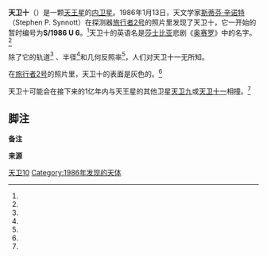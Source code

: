 {{noteTA
|1=zh-hans:旅行者;zh-hk:旅行者;zh-tw:航海家;
}}
{{Infobox planet
| name = 天卫十
| image = Desdemonamoon.png
| caption = 天卫十的图片
| mpc_name = Uranus X
| pronounced = {{IPAc-en|d|ɛ|z|d|ɛ|ˈ|m|oʊ|n|ə}}<ref>Benjamin Smith (1903) ''The Century Dictionary and Cyclopedia''</ref>
| adjectives = Desdemonan,<ref>Harris & Lazzari (1997) ''Shakespearean criticism''</ref> Desdemonian,<ref>Daileader (2005) ''Racism, misogyny, and the Othello myth''</ref> Desdemonean<ref>Genova (1997) ''Power, gender, values''</ref> {{IPAc-en|d|ɛ|z|d|ɛ|ˈ|m|oʊ|n|(|i|)|ə|n}}
| discoverer = {{tsl|en|Stephen P. Synnott||Stephen P. Synnott}} / ''[[旅行者2号|旅行者2号]]''
| discovered = 1986年1月13日
| mean_orbit_radius = 62,658.364 ± 0.047 km<ref name="Jacobson 1998" />
| eccentricity = 0.00013 ± 0.000070<ref name="Jacobson 1998" />
| period = 0.473649597 ± 0.000000014 d<ref name="Jacobson 1998" />
| inclination = 0.11252 ± 0.037° (to Uranus' equator)<ref name="Jacobson 1998" />
| satellite_of = [[天王星|天王星]]
| dimensions = 90 × 54 × 54 km<ref name="Karkoschka, Voyager 2001" />
| mean_radius = 32.0 ± 4 km<ref name="Karkoschka, Voyager 2001" /><ref name="JPL-SSD-sat_phys" /><ref name="Williams 2007 nssdc" />
| surface_area = ~14,500 km²{{efn|name=calculated}}
| volume = ~164,000 km³{{efn|name=calculated}}
| mass = ~1.8{{E|17}} kg{{efn|name=calculated}}
| density = ~1.3 g/cm³（假设）<ref name="JPL-SSD-sat_phys" />
| surface_grav = ~0.011 [[加速度|m/s²]]{{efn|name=calculated}}
| escape_velocity = ~0.027 km/s{{efn|name=calculated}}
| rotation = 同步<ref name="Karkoschka, Voyager 2001" />
| axial_tilt = 0<ref name="Karkoschka, Voyager 2001" />
| albedo =
  {{plainlist |
* 0.08 ± 0.01<ref name="Karkoschka, Hubble 2001" />
* 0.07<ref name="JPL-SSD-sat_phys" /><ref name="Williams 2007 nssdc" />
  }}
| single_temperature = ~64 [[开尔文|开尔文]]{{efn|name=calculated}}
}}
'''天卫十'''（{{lang-en|Desdemona}}）是一颗[[天王星|天王星]]的[[内卫星|内卫星]]。1986年1月13日，天文学家[[斯蒂芬·辛诺特|斯蒂芬·辛诺特]]（Stephen P. Synnott）在探测器[[旅行者2号|旅行者2号]]的照片里发现了天卫十，它一开始的暂时编号为'''S/1986 U 6'''。<ref name="IAUC 4164" />天卫十的英语名是[[莎士比亚|莎士比亚]]悲剧《[[奥赛罗|奥赛罗]]》中{{tsl|en|Desdemona|苔丝狄蒙娜|奥赛罗妻子}}的名字。<ref name="Gazetteer" />

除了它的轨道<ref name="Jacobson 1998" /> 、半径<ref name="Karkoschka, Voyager 2001" />和几何反照率<ref name="Karkoschka, Hubble 2001" />，人们对天卫十一无所知。

在[[旅行者2号|旅行者2号]]的照片里，天卫十的表面是灰色的。<ref name="Karkoschka, Voyager 2001" />

天卫十可能会在接下来的1亿年内与天王星的其他卫星[[天卫九|天卫九]]或[[天卫十一|天卫十一]]相撞。<ref name="Duncan Lissauer 1997" />

==脚注==

'''备注'''

{{notes
| notes =

{{efn
| name = calculated
| 基於其他參數而計算。
}}

}}

'''来源'''

{{reflist
| refs =

<ref name="Jacobson 1998">
{{cite journal| doi = 10.1086/300263| last1 = Jacobson| first1 = R. A.| year = 1998| title = The Orbits of the Inner Uranian Satellites From Hubble Space Telescope and Voyager 2 Observations| url = https://archive.org/details/sim_astronomical-journal_1998-03_115_3/page/1195| journal = The Astronomical Journal| volume = 115| issue = 3| pages = 1195–1199| bibcode = 1998AJ....115.1195J}}
</ref>

<ref name="Karkoschka, Voyager 2001">
{{cite journal| doi = 10.1006/icar.2001.6597| last = Karkoschka| first = Erich| author-link = Erich Karkoschka| year = 2001| title = Voyager's Eleventh Discovery of a Satellite of Uranus and Photometry and the First Size Measurements of Nine Satellites| journal = Icarus| volume = 151| issue = 1| pages = 69–77| bibcode = 2001Icar..151...69K| ref = {{sfnRef|Karkoschka, Voyager|2001}}}}
</ref>

<ref name="JPL-SSD-sat_phys">{{cite web
| publisher = [[喷气推进实验室|喷气推进实验室]] (Solar System Dynamics)
| title = Planetary Satellite Physical Parameters
| date = 2008-10-24
| url = http://ssd.jpl.nasa.gov/?sat_phys_par
| access-date = 2008-12-12
| archive-date = 2009-01-17
| archive-url = https://web.archive.org/web/20090117082950/http://ssd.jpl.nasa.gov/?sat_phys_par
| dead-url = no
}}</ref>

<ref name="Williams 2007 nssdc">{{cite web
| last = Williams
| first = Dr. David R.
| date = 2007-11-23
| title = Uranian Satellite Fact Sheet
| publisher = [[美国国家航空航天局|美国国家航空航天局]] (National Space Science Data Center)
| url = http://nssdc.gsfc.nasa.gov/planetary/factsheet/uraniansatfact.html
| access-date = 2008-12-12
| archive-date = 2010-01-18
| archive-url = https://www.webcitation.org/5msK7jx96?url=http://nssdc.gsfc.nasa.gov/planetary/factsheet/uraniansatfact.html
| dead-url = no
}}</ref>

<ref name="Karkoschka, Hubble 2001">
{{cite journal| doi = 10.1006/icar.2001.6596| last = Karkoschka| first = Erich| author-link = Erich Karkoschka| year = 2001| title = Comprehensive Photometry of the Rings and 16 Satellites of Uranus with the Hubble Space Telescope| journal = Icarus| volume = 151| issue = 1| pages = 51–68| bibcode = 2001Icar..151...51K| ref = {{sfnRef|Karkoschka, Hubble|2001}}}}
</ref>

<ref name="IAUC 4164">{{cite journal 
 |last=Smith 
 |first=B. A. 
 |title=Satellites of Uranus 
 |journal=IAU Circular 
 |volume=4164 
 |date=1986-01-16 
 |url=http://www.cbat.eps.harvard.edu/iauc/04100/04164.html#Item1 
 |access-date=2011-10-29 
 |dead-url=yes 
 |archive-url=https://web.archive.org/web/20111105040946/http://cbat.eps.harvard.edu/iauc/04100/04164.html#Item1 
 |archive-date=2011-11-05 
 }}</ref>

<ref name="Gazetteer">{{cite web
| title = Planet and Satellite Names and Discoverers
| work = Gazetteer of Planetary Nomenclature
| publisher = USGS Astrogeology
| date = 2006-07-21
| url = http://planetarynames.wr.usgs.gov/Page/Planets
| access-date = 2006-08-06
| archive-date = 2012-01-24
| archive-url = https://www.webcitation.org/64vZNw3k6?url=http://planetarynames.wr.usgs.gov/Page/Planets
| dead-url = no
}}</ref>

<ref name="Duncan Lissauer 1997">
{{cite journal| doi = 10.1006/icar.1996.5568| last1 = Duncan| first1 = Martin J.| last2 = Lissauer| first2 = Jack J.| year = 1997| title = Orbital Stability of the Uranian Satellite System| journal = Icarus| volume = 125| issue = 1| pages = 1–12| bibcode = 1997Icar..125....1D}}
</ref>
}}

{{天王星}}
{{天王星的卫星}}
{{Solar System moons (compact)}}

[[Category:天王星的卫星|天卫10]]
[[Category:1986年发现的天体|Category:1986年发现的天体]]